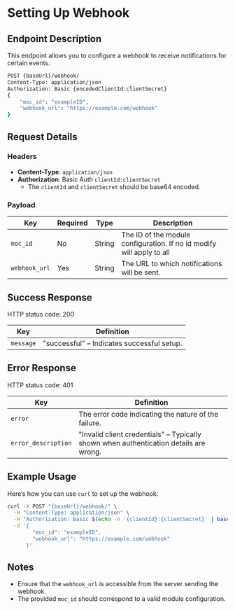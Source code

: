 
# Setting Up Webhook

## Endpoint Description
This endpoint allows you to configure a webhook to receive notifications for certain events.

```bash
POST {baseUrl}/webhook/
Content-Type: application/json
Authorization: Basic {encodedClientId:clientSecret}
{
    "moc_id": "exampleID",
    "webhook_url": "https://example.com/webhook"
}
```

## Request Details

### Headers

- **Content-Type**: `application/json`
- **Authorization**: Basic Auth `clientId:clientSecret`
  - The `clientId` and `clientSecret` should be base64 encoded.

### Payload

| Key          | Required | Type   | Description                                 |
|--------------|----------|--------|---------------------------------------------|
| `moc_id`     | No      | String | The ID of the module configuration. If no id modify will apply to all          |
| `webhook_url`| Yes      | String | The URL to which notifications will be sent.|

## Success Response

HTTP status code: 200

| Key       | Definition                              |
|-----------|-----------------------------------------|
| `message` | "successful" – Indicates successful setup. |

## Error Response 

HTTP status code: 401

| Key               | Definition                                                                          |
|-------------------|-------------------------------------------------------------------------------------|
| `error`           | The error code indicating the nature of the failure.                                 |
| `error_description` | "Invalid client credentials" – Typically shown when authentication details are wrong.|

## Example Usage

Here’s how you can use `curl` to set up the webhook:

```bash
curl -X POST "{baseUrl}/webhook/" \
  -H "Content-Type: application/json" \
  -H "Authorization: Basic $(echo -n '{clientId}:{clientSecret}' | base64)" \
  -d '{
        "moc_id": "exampleID",
        "webhook_url": "https://example.com/webhook"
      }'
```

## Notes
- Ensure that the `webhook_url` is accessible from the server sending the webhook.
- The provided `moc_id` should correspond to a valid module configuration.
